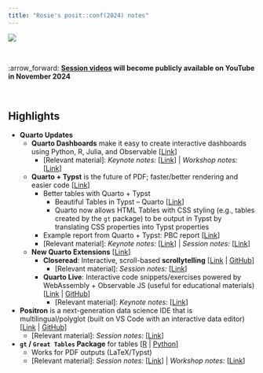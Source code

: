 ```yaml
---
title: "Rosie's posit::conf(2024) notes"
---
```


![](images/posit-conf-2024-hexwall1.png)

<br>

:arrow_forward: **[Session videos](https://www.youtube.com/@PositPBC) will become publicly available on YouTube in November 2024**

<br>

:::{.callout-tip}

## Highlights
* **Quarto Updates**
  + **Quarto Dashboards** make it easy to create interactive dashboards using Python, R, Julia, and Observable [[Link](https://quarto.org/docs/dashboards/)]
    + [Relevant material]: *Keynote notes:* [[Link](keynotes.qmd#sec-keynotequarto)] | *Workshop notes:* [[Link](workshops\Build-a-Dashboard Workshop (with Quarto, R, Python).qmd)]
  + **Quarto + Typst** is the future of PDF; faster/better rendering and easier code [[Link](https://quarto.org/docs/output-formats/typst.html)]
    + Better tables with Quarto + Typst
      + Beautiful Tables in Typst – Quarto [[Link](https://quarto.org/docs/blog/posts/2024-07-02-beautiful-tables-in-typst/)]
      + Quarto now allows HTML Tables with CSS styling (e.g., tables created by the `gt` package) to be output in Typst by translating CSS properties into Typst properties
    + Example report from Quarto + Typst: PBC report [[Link](https://posit.co/wp-content/uploads/2024/05/Posit-BenefitCorporation-2023-Annual-Report.pdf)]
    + [Relevant material]: *Keynote notes:* [[Link](keynotes.qmd#sec-keynotequarto)] | *Session notes:* [[Link](sessions_day2.qmd#sec-typstexample)]
  + **New Quarto Extensions** [[Link](https://quarto.org/docs/extensions/)]
    + **Closeread**: Interactive, scroll-based **scrollytelling** [[Link](closeread.netlify.app) | [GitHub](https://github.com/qmd-lab/closeread)]
      + [Relevant material]: *Session notes:* [[Link](sessions_day2.qmd#sec-scrollytelling)]
    + **Quarto Live**: Interactive code snippets/exercises powered by WebAssembly + Observable JS (useful for educational materials) [[Link](https://r-wasm.github.io/quarto-live/) | [GitHub](https://github.com/r-wasm/quarto-live)]
      + [Relevant material]: *Keynote notes:* [[Link](keynotes.qmd#sec-webr)]
* **Positron** is a next-generation data science IDE that is multilingual/polyglot (built on VS Code with an interactive data editor) [[Link](https://github.com/posit-dev/positron/wiki) | [GitHub](https://github.com/posit-dev/positron)]
  + [Relevant material]: *Session notes:* [[Link](sessions_day1.qmd#sec-positron)]
* **`gt` / `Great Tables` Package** for tables [[R](https://gt.rstudio.com/) | [Python](https://posit-dev.github.io/great-tables/articles/intro.html)]
    + Works for PDF outputs (LaTeX/Typst)
    + [Relevant material]: *Session notes:* [[Link](sessions_day1.qmd#sec-greattables)] | *Workshop notes:* [[Link](workshops\Making Tables with gt and Great Tables.qmd)]

:::